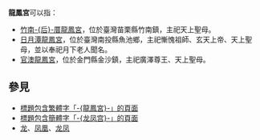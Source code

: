 '''龍鳳宮'''可以指：
* [[竹南后厝龍鳳宮|竹南-{后}-厝龍鳳宮]]，位於臺灣苗栗縣竹南鎮，主祀天上聖母。
* [[日月潭龍鳳宮|日月潭龍鳳宮]]，位於臺灣南投縣魚池鄉，主祀慚愧祖師、玄天上帝、天上聖母，並以奉祀月下老人聞名。
* [[官澳龍鳳宮|官澳龍鳳宮]]，位於金門縣金沙鎮，主祀廣澤尊王、天上聖母。

== 參見 ==
* [[Special:Search/intitle:"龍鳳宮"|標題包含繁體字「-{龍鳳宮}-」的頁面]]
* [[Special:Search/intitle:"龙凤宫"|標題包含簡體字「-{龙凤宫}-」的頁面]]
* [[龙|龙]]、[[凤凰|凤凰]]、[[龙凤|龙凤]]

{{Disambiguation|Cat=三字廟宇消歧義|Long}}